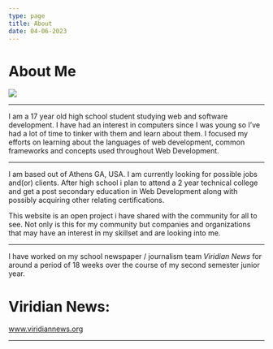 ```yaml
---
type: page
title: About
date: 04-06-2023
---
```


# About Me

![](.../public/static/images/proPic.jpeg)

---

I am a 17 year old high school student studying web and software development.
I have had an interest in computers since I was young so I’ve had a lot of time to
tinker with them and learn about them. I focused my efforts on learning about the
languages of web development, common frameworks and concepts used throughout Web Development.

---

I am based out of Athens GA, USA. I am currently looking for possible jobs and(or)
clients. After high school i plan to attend a 2 year technical college and get a
post secondary education in Web Development along with possibly acquiring other relating certifications.

This website is an open project i have shared with the community for all to see.
Not only is this for my community but companies and organizations that may have
an interest in my skillset and are looking into me.

---

I have worked on my school newspaper / journalism team *Viridian News* for around a period
of 18 weeks over the course of my second semester junior year.

# Viridian News:
www.viridiannews.org

---